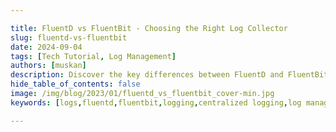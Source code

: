 ```yaml
---

title: FluentD vs FluentBit - Choosing the Right Log Collector
slug: fluentd-vs-fluentbit
date: 2024-09-04
tags: [Tech Tutorial, Log Management]
authors: [muskan]
description: Discover the key differences between FluentD and FluentBit, their strengths, and how to choose the right log collector for your infrastructure needs.
hide_table_of_contents: false
image: /img/blog/2023/01/fluentd_vs_fluentbit_cover-min.jpg
keywords: [logs,fluentd,fluentbit,logging,centralized logging,log management,log analytics]

---
```


<head>
  <script
    type="application/ld+json"
    dangerouslySetInnerHTML={{ __html: JSON.stringify({
  "@context": "https://schema.org",
  "@type": "TechArticle",
  "headline": "FluentD vs FluentBit - Choosing the Right Log Collector",
  "alternativeHeadline": "Compare FluentD and FluentBit to select the best log collection tool for your infrastructure",
  "author": {
    "@type": "Person",
    "name": "Muskan"
  },
  "publisher": {
    "@type": "Organization",
    "name": "SigNoz",
    "logo": {
      "@type": "ImageObject",
      "url": "https://signoz.io/img/SigNozLogo-orange.svg"
    }
  },
  "datePublished": "2024-09-04T00:00:00Z",
  "dateModified": "2024-09-04T00:00:00Z",
  "mainEntityOfPage": {
    "@type": "WebPage",
    "@id": "https://signoz.io/blog/fluentd-vs-fluentbit/"
  },
  "description": "Discover the key differences between FluentD and FluentBit, their strengths, and how to choose the right log collector for your infrastructure needs.",
  "keywords": "logs, fluentd, fluentbit, logging, centralized logging, log management, log analytics",
  "articleSection": "Technology",
  "inLanguage": "en",
  "isPartOf": {
    "@type": "Blog",
    "name": "SigNoz Blog",
    "url": "https://signoz.io/blog/"
  },
  "about": [
    {
      "@type": "Thing",
      "name": "FluentD",
      "description": "An open-source data collector for unified logging layer"
    },
    {
      "@type": "Thing",
      "name": "FluentBit",
      "description": "A lightweight and efficient log processor and forwarder"
    },
    {
      "@type": "Thing",
      "name": "Log Management",
      "description": "The process of collecting, storing, analyzing, and monitoring log data from various sources"
    }
  ],
  "mentions": [
    {
      "@type": "SoftwareApplication",
      "name": "FluentD",
      "applicationCategory": "Log Collector"
    },
    {
      "@type": "SoftwareApplication",
      "name": "FluentBit",
      "applicationCategory": "Log Processor"
    },
    {
      "@type": "SoftwareApplication",
      "name": "SigNoz",
      "applicationCategory": "Observability Platform"
    }
  ],
  "mainEntity": {
    "@type": "FAQPage",
    "mainEntity": [
      {
        "@type": "Question",
        "name": "What are the main differences between FluentD and FluentBit?",
        "acceptedAnswer": {
          "@type": "Answer",
          "text": "FluentD and FluentBit differ in language (Ruby vs C), resource consumption (higher vs lower), scalability (complex processing vs lightweight deployments), and plugin ecosystem (extensive vs focused)."
        }
      },
      {
        "@type": "Question",
        "name": "Which tool is better for resource-constrained environments?",
        "acceptedAnswer": {
          "@type": "Answer",
          "text": "FluentBit is generally better suited for resource-constrained environments due to its significantly lower memory usage (typically less than 1MB) and overall lightweight design."
        }
      },
      {
        "@type": "Question",
        "name": "Can FluentD and FluentBit be used together in a logging infrastructure?",
        "acceptedAnswer": {
          "@type": "Answer",
          "text": "Yes, FluentD and FluentBit can be used together. Many organizations use FluentBit for edge collection and forward logs to FluentD for more complex processing."
        }
      },
      {
        "@type": "Question",
        "name": "Which tool is better for Kubernetes environments?",
        "acceptedAnswer": {
          "@type": "Answer",
          "text": "While both tools can be used effectively in Kubernetes environments, FluentBit is often preferred due to its lower resource footprint and native container support."
        }
      },
      {
        "@type": "Question",
        "name": "What are the main use cases for FluentD and FluentBit?",
        "acceptedAnswer": {
          "@type": "Answer",
          "text": "Both tools can be used for centralized logging and monitoring, data integration, IoT data collection, cloud-native environments, and stream processing. The choice depends on specific requirements such as resource constraints and complexity of data processing needed."
        }
      }
    ]
  },
  "tutorial": {
    "@type": "HowTo",
    "name": "How to Choose Between FluentD and FluentBit",
    "step": [
      {
        "@type": "HowToStep",
        "name": "Assess Resource Constraints",
        "text": "Evaluate your environment's resource limitations. Choose FluentBit for resource-constrained scenarios."
      },
      {
        "@type": "HowToStep",
        "name": "Determine Processing Complexity",
        "text": "Analyze your log processing needs. Opt for FluentD if you require complex data manipulation and extensive plugin support."
      },
      {
        "@type": "HowToStep",
        "name": "Consider Deployment Environment",
        "text": "Identify your deployment context. FluentBit is ideal for containerized and edge environments, while FluentD excels in centralized, high-throughput scenarios."
      },
      {
        "@type": "HowToStep",
        "name": "Evaluate Scaling Requirements",
        "text": "Assess your scaling needs. FluentD is better for scaling complex processing, while FluentBit is suitable for scaling lightweight deployments."
      },
      {
        "@type": "HowToStep",
        "name": "Review Integration Needs",
        "text": "Examine your integration requirements. FluentD offers a wider range of plugins, while FluentBit focuses on core functionalities."
      },
      {
        "@type": "HowToStep",
        "name": "Consider Using Both",
        "text": "Evaluate if a hybrid approach using both FluentD and FluentBit could benefit your infrastructure."
      }
    ]
  }
}) }}
  />
</head>

As applications grow in complexity, the ability to gather, process, and analyze logs becomes crucial for maintaining system health and troubleshooting issues. Two popular open-source log collectors have emerged as frontrunners in this space: FluentD and FluentBit. 

But how do you choose between them? This article dives deep into the [FluentD vs FluentBit](https://signoz.io/comparisons/opentelemetry-vs-fluentbit/) debate, exploring their features, performance, and use cases to help you make an informed decision.

<Figure src="/img/blog/2024/09/fluentd-vs-fluentbit-CleanShot_2024-09-04_at_15.47.452x.webp" alt="" caption="" />

## What are FluentD and FluentBit?

Log collectors are essential tools in modern infrastructure that gather, process, and forward log data from various sources to centralized storage or analysis platforms. They play a critical role in maintaining observability and troubleshooting across complex, distributed systems.

**FluentD and FluentBit are both open-source log collectors developed under the Cloud Native Computing Foundation (CNCF).**

FluentD, created in 2011, is a more mature project written in Ruby. It aims to unify log collection and processing across multiple data sources and destinations. 

FluentBit, introduced in 2015, is a lightweight C implementation designed for resource-constrained environments and edge computing scenarios.

The core purpose of both tools is to simplify log management by providing a unified logging layer. This layer abstracts the complexities of dealing with diverse log formats and destinations. While FluentD excels in complex data processing and routing scenarios, FluentBit shines in lightweight deployments where resource efficiency is paramount.

Both tools have active communities and support a variety of integrations, organizations can choose the one that fits their specific requirements. Let’s compare the two in depth.

## Key Differences Between FluentD and FluentBit

The choice between FluentD and FluentBit often comes down to specific use cases and infrastructure requirements. Let's explore the key differences that set these tools apart:

1. **Language and Architecture**:
    - FluentD: Written in Ruby with some C extensions
    - FluentBit: Implemented entirely in C
    
    This fundamental difference impacts performance, resource usage, and extensibility.
    
2. **Resource Consumption**:
    - FluentD: Higher memory footprint (typically 30-40MB)
    - FluentBit: Significantly lower memory usage (usually < 1MB)
    
    FluentBit's lower resource consumption makes it ideal for constrained environments.
    
3. **Scalability**:
    - FluentD: Designed for high-throughput, complex log processing at scale
    - [FluentBit](https://signoz.io/docs/userguide/fluentbit_to_signoz/): Optimized for lightweight deployments but can scale with proper configuration
4. **Plugin Ecosystem**:
    - FluentD: Extensive plugin ecosystem with over 1000 community-contributed plugins
    - FluentBit: Smaller but growing plugin set, focused on core functionalities

## Performance Benchmarks

Performance is one of the key factors that organizations consider when choosing between Fluentd and Fluentbit. Both tools have different performance characteristics when it comes to latency and throughput.

### 1. Throughput

- Fluentd: Fluentd can handle a high throughput of data, as it can be scaled horizontally and vertically to handle large amounts of data. Its plugin system allows for handling large amounts of data.
- Fluent Bit: Fluent Bit also can handle a high throughput of data. It's designed to be lightweight and with low resource usage, which means it can be deployed in large numbers of small instances, which can help to handle a high throughput of data.

### 2. Latency

- Fluentd: Latency in Fluentd is generally higher compared to Fluentbit. This is due to the fact that Fluentd processes and transforms log data before forwarding it, which can add to the latency.
- Fluent Bit: Fluent Bit is designed to be highly performant, with low latency. It is lightweight and has minimal overhead, which makes it well-suited for edge computing and IoT use cases where low latency is important.

## Resources such as memory and CPU usage

Fluentd and Fluentbit have different resource usage characteristics when it comes to memory and CPU. 

- FluentD: CPU usage can reach 5-10% under heavy load
- FluentBit: Generally stays below 1-2% CPU usage

Fluentd uses more memory and CPU resources than Fluentbit. Fluentd has a larger codebase and additional features, which can increase its memory and CPU usage. Fluentbit, on the other hand, is designed to be lightweight and with low resource usage, which helps keep its memory and CPU usage low. This makes Fluentbit a more suitable option for use cases where resource usage is a concern, such as edge computing and IoT.

## Scalability

Scalability is another important factor to consider when comparing Fluentd and Fluent Bit. Both tools can be scaled horizontally and vertically to handle large amounts of data, but they have different scalability characteristics.

### 1. Horizontal Scaling

- Fluentd: Fluentd can be horizontally scaled by adding more instances of Fluentd running on different machines. This can be done by using a load balancer to distribute incoming data to multiple Fluentd instances.
- Fluent Bit: Fluent Bit can also be horizontally scaled by adding more instances running on different machines. Fluent Bit uses a smaller footprint, which means that it can be deployed in a large number of small instances which can handle a high throughput of data.

### 2. Vertical Scaling

- Fluentd: Fluentd can be vertically scaled by increasing the resources of a single instance, such as adding more CPU and memory.
- Fluent Bit: Fluent Bit can also be vertically scaled by increasing the resources of a single instance, such as adding more CPU and memory, but due to its minimal overhead, it might require fewer resources to handle the same amount of data compared to Fluentd.

## Features

### 1. Input and output plugins

Both Fluentd and Fluent Bit provide a wide range of input and output plugins that allow you to collect data from various sources, such as log files, databases, message queues, and cloud services, and forward them to different destinations, such as files, databases, message queues, and cloud services. This allows you to collect and process data from different sources and forward it to the desired location for further analysis and storage. Fluentd has around 650 plugins, and Fluent Bit has only 35 plugins available.

### 2. Filter and transformation capabilities

Both Fluentd and Fluent Bit have filter and transformation capabilities, which allow you to process and modify data before it is forwarded to its final destination. This can include things like filtering out specific log levels, renaming fields, adding new fields, and more. This allows you to pre-process data to make it more useful for your specific use case.

### 3. Extensibility

In terms of extensibility, Fluentd has a larger community and ecosystem of plugins compared to Fluent Bit. This means that there are more plugins available for Fluentd, which can make it easier to add new functionality to your data collection and logging pipeline. Additionally, Fluentd has more advanced routing and buffering capabilities, which can be useful for managing and processing large amounts of data.

Fluent Bit, on the other hand, is written in C and is more lightweight and less resource-intensive compared to Fluentd. This makes Fluent Bit well-suited for use cases where low resource usage and high performance is needed, such as in embedded systems, edge computing, and IoT applications. Fluent Bit also has a smaller footprint and can be easily integrated into existing systems.

## Community and support system

Both Fluentd and Fluent Bit have strong community support and a wide range of resources available for users. Fluentd has a larger and more established community with a more extensive ecosystem of plugins and integrations, while Fluent Bit has a smaller but growing and focused user base with strong support systems from the company.

## Use cases of FluentD and FluentBit

- **Logging and monitoring:**
Fluentd and Fluent Bit can be used to collect, process, and forward log data from various sources to a centralized location for analysis and storage. This can be used for monitoring the performance and stability of systems, as well as troubleshooting and debugging issues.
- **Data integration:**
Fluentd and Fluent Bit can be used to collect and process data from different sources and forward it to different destinations. This can be used for integrating data from different systems and applications, such as databases, message queues, and cloud services.
- **Internet of Things (IoT):**
Fluentd and Fluent Bit can be used to collect and process data from IoT devices and forward it to a centralized location for analysis and storage. Fluent Bit is particularly well suited for this use case due to its lightweight and low resource usage.
- **Cloud-native:**
Fluentd and Fluent Bit can be used to collect, process, and forward data in cloud environments. Fluent Bit has been designed to work well in cloud-native environments and can be used in the Kubernetes cluster to collect and forward logs and metrics from the containers.

Fluentd and Fluent Bit are versatile data collection and logging tools that can be used in a wide range of use cases, such as logging and monitoring, data integration, stream processing, IoT, and cloud-native environments. Fluentd is more versatile and can handle more complex use cases, while Fluent Bit is more suitable for resource-constrained environments and cloud-native use cases.

## When to Choose FluentD

FluentD is the go-to choice for scenarios that require:

1. Complex log processing with extensive data manipulation
2. Integration with a wide variety of data sources and destinations
3. Advanced buffering and queuing mechanisms for reliability
4. Flexibility in handling both structured and unstructured data

### FluentD's Strengths

- **Rich Plugin Ecosystem**: With over 1000 community-contributed plugins, FluentD can integrate with almost any data source or destination.
- **Advanced Data Handling**: FluentD excels at complex data manipulation, including filtering, parsing, and transforming logs.
- **Reliability Features**: Built-in support for buffering, retrying, and load balancing ensures data integrity in unstable network conditions.
- **Community Support**: A large, active community provides extensive documentation and support resources.

## When to Choose FluentBit

FluentBit is ideal for:

1. Lightweight deployments in IoT or edge computing scenarios
2. Kubernetes and containerized environments
3. Situations where resource efficiency is critical
4. Simple log forwarding with minimal processing requirements

### FluentBit's Advantages

- **Resource Efficiency**: With a tiny memory footprint and low CPU usage, FluentBit is perfect for resource-constrained environments.
- **Container-Friendly**: Native support for container logging makes FluentBit a natural fit for Kubernetes environments.
- **Simplified Configuration**: For basic use cases, FluentBit offers a more straightforward configuration process.
- **Cloud Integration**: Built-in support for major cloud platforms simplifies log shipping to cloud-based analytics services.

## Configuring FluentD vs FluentBit

While both tools serve similar purposes, their configuration approaches differ:

1. **Configuration Format**:
    - FluentD uses a Ruby-like DSL
    - FluentBit employs an INI-style format
2. **Input Configuration**:
    
    ```
    # FluentD
    <source>
      @type tail
      path /var/log/nginx/access.log
      tag nginx.access
    </source>
    
    # FluentBit
    [INPUT]
        Name tail
        Path /var/log/nginx/access.log
        Tag  nginx.access
    
    ```
    
3. **Output Configuration**:
    
    ```
    # FluentD
    <match nginx.**>
      @type elasticsearch
      host elasticsearch.example.com
      port 9200
    </match>
    
    # FluentBit
    [OUTPUT]
        Name  es
        Match nginx.*
        Host  elasticsearch.example.com
        Port  9200
    
    ```
    
4. **Filtering and Parsing**:
Both tools support filtering and parsing, but FluentD's Ruby-based filters offer more flexibility for complex transformations.

## Final Thoughts: Choosing between FluentD and FluentBit

In conclusion, Fluentd and Fluent Bit are both open-source data collection and logging tools that provide powerful and flexible ways to collect, process, and forward data from various sources to different destinations. They have similar features, such as input/output plugins, extensibility, and filter and transformation capabilities. However, Fluentd is more advanced in terms of routing and buffering capabilities and has a larger community and ecosystem of plugins, while Fluent Bit is more lightweight and well suited for resource-constrained environments, such as embedded systems, edge computing and IoT applications, and has a smaller but growing and focused user base.

All in all, Fluent Bit to Fluentd is more like beats to logstash - a lightweight shipper that can be installed as agents on edge hosts or devices in a distributed architecture. For e.g. in a Kubernetes environment, Fluent Bit can be deployed as a DaemonSet on each node to collect and forward data to a centralized Fluentd instance, acting as an aggregator, processing the data, and routing it to different sources based on tags, providing efficient and centralized management of the data collected from all nodes in the cluster. This setup allows for efficient resource utilization and flexibility in routing and processing data. Fluent Bit can be used on its own, of course but has far less to offer in terms of aggregation capabilities and a much smaller amount of plugins for integrating with other solutions.

Once the log data is collected and aggregated, you will need a [centralized log management](https://signoz.io/blog/centralized-logging/) tool to store and analyze the logs. That’s where [SigNoz](https://signoz.io/) comes in.

## Log Analytics with SigNoz

SigNoz is a full-stack open-source APM that can be used as a log management tool. SigNoz uses a columnar database ClickHouse to store logs, which is very efficient at ingesting and storing logs data. Columnar databases like ClickHouse are very effective in storing log data and making it available for analysis.

The logs tab in SigNoz has advanced features like a log [query builder](https://signoz.io/blog/query-builder-v5/), search across multiple fields, structured table view, JSON view, etc.

<figure data-zoomable align='center'>
<img src="/img/blog/common/signoz_logs.webp" alt="Log management in SigNoz"/>
<figcaption><i>Log management in SigNoz</i></figcaption>
</figure>

You can also view logs in real time with live tail logging.

<figure data-zoomable align='center'>
<img src="/img/blog/2022/10/signoz_live_logs.webp" alt="Live Tail Logging in SigNoz"/>
<figcaption><i>Live Tail Logging in SigNoz</i></figcaption>
</figure>

With advanced Log Query Builder, you can filter out logs quickly with a mix and match of fields.

<figure data-zoomable align='center'>
<img src="/img/blog/2022/10/signoz_log_query_builder.webp" alt="Advanced Log Query Builder in SigNoz"/>
<figcaption><i>Advanced Log Query Builder in SigNoz</i></figcaption>
</figure>

## Getting Started with SigNoz

<GetStartedSigNoz />

## FAQs

### Can FluentD and FluentBit be used together?

Yes, many organizations use FluentBit for edge collection and forward logs to FluentD for more complex processing.

### How do FluentD and FluentBit handle data loss prevention?

Both tools offer buffering mechanisms and can be configured for persistent storage to prevent data loss during network issues or restarts.

### Which tool is better suited for Kubernetes environments?

While both can work well, FluentBit's lower resource footprint and native container support make it a popular choice for [Kubernetes logging](https://signoz.io/blog/kubernetes-logging/).

### Are there any licensing differences between FluentD and FluentBit?

Both FluentD and FluentBit are open-source and distributed under the Apache License 2.0, allowing for free use in both commercial and non-commercial projects.

---

**Related Posts**

[SigNoz - A Lightweight Open Source ELK alternative](https://signoz.io/blog/elk-alternative-open-source/)

[OpenTelemetry Logs - A complete introduction](https://signoz.io/blog/opentelemetry-logs/)